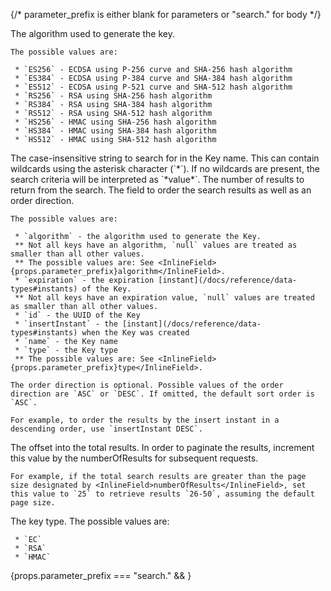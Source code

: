 
{/*  parameter_prefix is either blank for parameters or "search." for body */}

<APIBlock>
  <APIField name={ props.parameter_prefix + "algorithm" } type="String" optional>
    The algorithm used to generate the key.

    The possible values are:

     * `ES256` - ECDSA using P-256 curve and SHA-256 hash algorithm
     * `ES384` - ECDSA using P-384 curve and SHA-384 hash algorithm
     * `ES512` - ECDSA using P-521 curve and SHA-512 hash algorithm
     * `RS256` - RSA using SHA-256 hash algorithm
     * `RS384` - RSA using SHA-384 hash algorithm
     * `RS512` - RSA using SHA-512 hash algorithm
     * `HS256` - HMAC using SHA-256 hash algorithm
     * `HS384` - HMAC using SHA-384 hash algorithm
     * `HS512` - HMAC using SHA-512 hash algorithm
  </APIField>
  <APIField name={ props.parameter_prefix + "name" } type="String" optional>
    The case-insensitive string to search for in the Key name. This can contain wildcards using the asterisk character (`*`). If no wildcards are present, the search criteria will be interpreted as `*value*`.
  </APIField>
  <APIField name={ props.parameter_prefix + "numberOfResults" } type="Integer" optional defaults="25">
    The number of results to return from the search.
  </APIField>
  <APIField name={ props.parameter_prefix + "orderBy" } type="String" optional defaults="name ASC">
    The field to order the search results as well as an order direction.

    The possible values are:

     * `algorithm` - the algorithm used to generate the Key.
     ** Not all keys have an algorithm, `null` values are treated as smaller than all other values.
     ** The possible values are: See <InlineField>{props.parameter_prefix}algorithm</InlineField>.
     * `expiration` - the expiration [instant](/docs/reference/data-types#instants) of the Key.
     ** Not all keys have an expiration value, `null` values are treated as smaller than all other values.
     * `id` - the UUID of the Key
     * `insertInstant` - the [instant](/docs/reference/data-types#instants) when the Key was created
     * `name` - the Key name
     * `type` - the Key type
     ** The possible values are: See <InlineField>{props.parameter_prefix}type</InlineField>.

    The order direction is optional. Possible values of the order direction are `ASC` or `DESC`. If omitted, the default sort order is `ASC`.

    For example, to order the results by the insert instant in a descending order, use `insertInstant DESC`.
  </APIField>
  <APIField name={ props.parameter_prefix + "startRow" } type="Integer" optional defaults="0">
    The offset into the total results. In order to paginate the results, increment this value by the <InlineField>numberOfResults</InlineField> for subsequent requests.

    For example, if the total search results are greater than the page size designated by <InlineField>numberOfResults</InlineField>, set this value to `25` to retrieve results `26-50`, assuming the default page size.
  </APIField>
  <APIField name={ props.parameter_prefix + "type" } type="String" optional>
    The key type. The possible values are:

     * `EC`
     * `RSA`
     * `HMAC`

  </APIField>
</APIBlock>

{props.parameter_prefix  === "search." && <JSON title="Example Request JSON" src="keys/search-post-request.json" /> }
